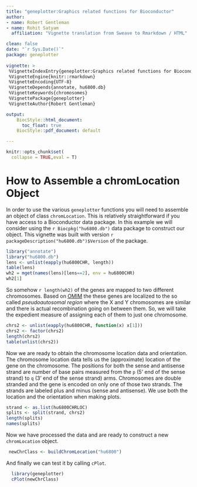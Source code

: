 ---
title: "geneplotter:Graphics related functions for Bioconductor"
author:
- name: Robert Gentleman
- name: Rohit Satyam
  affiliation: "Vignette translation from Sweave to Rmarkdown / HTML"

clean: false
date: "`r Sys.Date()`"
package: geneplotter
      
vignette: >
 %VignetteIndexEntry{geneplotter:Graphics related functions for Bioconductor}
 %VignetteEngine{knitr::rmarkdown}
 %VignetteEncoding{UTF-8}  
 %VignetteDepends{annotate, hu6800.db}
 %VignetteKeywords{chromosomes}
 %VignettePackage{geneplotter}
 %VignetteAuthor{Robert Gentleman}

output: 
    BiocStyle::html_document:
      toc_float: true
    BiocStyle::pdf_document: default

---


```{r, include = FALSE}
knitr::opts_chunk$set(
  collapse = TRUE,eval = T)
```

# How to Assemble a chromLocation Object
In order to use the various `geneplotter` functions you will
need to assemble an object of class `chromLocation`.
This is relatively straightforward if you have access to a Bioconductor
data package. In this example we will consider using the
`r Biocpkg("hu6800.db")` data package to construct our object. This vignette
was built with version `r packageDescription("hu6800.db")$Version` of
the package.

```{r loaddata, message=F,warning=F}
library("annotate")
library("hu6800.db")
lens <- unlist(eapply(hu6800CHR, length))
table(lens)
wh2 = mget(names(lens)[lens==2], env = hu6800CHR)
wh2[1]
```

So somehow `r length(wh2)` of the genes are mapped to two
different chromosomes.  Based on [OMIM](https://www.omim.org/) the these genes
are localized to the so called *pseudoautosomal region* where the X and Y
chromosomes are similar and there is actual recombination going on
between them. So, we will take the expedient measure of assigning each of them 
to just one chromosome.

```{r fixdata}
chrs2 <- unlist(eapply(hu6800CHR, function(x) x[1]))
chrs2 <- factor(chrs2)
length(chrs2)
table(unlist(chrs2))
```
Now we are ready to obtain the chromosome location data and
orientation.  The chromosome location data tells us the (approximate)
location of the gene on the chromosome.  The positions for both the
sense and antisense strand are number of base pairs measured from the
`p` (5' end of the sense strand) to `q` (3' end of the sense strand) arms.
Chromosomes are double stranded and the gene is encoded on only one of
those two strands. The strands are labeled plus and minus (sense and
antisense).  We use both the location and the orientation when making
plots.

```{r strandloc}
strand <- as.list(hu6800CHRLOC)
splits <- split(strand, chrs2)
length(splits)
names(splits)
```
Now we have processed the data and are ready to construct a new
`chromLocation` object.

```{r chrloc}
 newChrClass <- buildChromLocation("hu6800")
```

And finally we can test it by calling `cPlot`.
```{r cPlot, fig=TRUE}
  library(geneplotter)
  cPlot(newChrClass)
```
